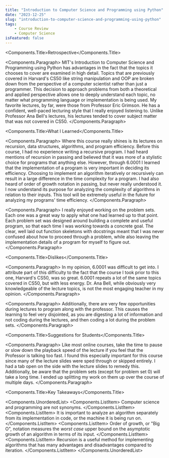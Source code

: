 ```yaml
---
title: "Introduction to Computer Science and Programming using Python"
date: "2023-12-25"
slug: "introduction-to-computer-science-and-programming-using-python"
tags:
    - Course Review
    - Computer Science
isFeatured: false
---
```



<Components.Title>Retrospective</Components.Title>

<Components.Paragraph>
    MIT's Introduction to Computer Science and Programming using Python has advantages in the fact that the topics it chooses to cover are examined in high detail. Topics that are previously covered in Harvard's CS50 like string manipulation and OOP are broken down from the perspective of a computer scientist rather than just a programmer. This decision to approach problems from both a theoretical and applied perspective allows one to deeply understand each topic, no matter what programming language or implementation is being used. My favorite lectures, by far, were those from Professor Eric Grimson. He has a confident, well-paced lecturing style that I really enjoyed listening to. Unlike Professor Ana Bell's lectures, his lectures tended to cover subject matter that was not covered in CS50.
</Components.Paragraph>

<Components.Title>What I Learned</Components.Title>

<Components.Paragraph>
    Where this course really shines is its lectures on recursion, data structures, algorithms, and program efficiency. Before this course, I had no experience writing a recursive program. I had heard mentions of recursion in passing and believed that it was more of a stylistic choice for programs that anything else. However, through 6.0001 I learned that the implementation of a program is very important in deciding its efficiency. Choosing to implement an algorithm iteratively or recursively can result in a large difference in the time complexity for a program. I had also heard of order of growth notation in passing, but never really understood it. I now understand its purpose for analyzing the complexity of algorithms in relation to their inputs. This tool will be extremely useful in the future for analyzing my programs' time efficiency.
</Components.Paragraph>

<Components.Paragraph>
    I really enjoyed working on the problem sets. Each one was a great way to apply what one had learned up to that point. Each problem set was designed around building a complete and useful program, so that each time I was working towards a concrete goal. The clear, well laid out function skeletons with docstrings meant that I was never confused about how to proceed through a problem, while also leaving the implementation details of a program for myself to figure out.
</Components.Paragraph>

<Components.Title>Dislikes</Components.Title>

<Components.Paragraph>
    In my opinion, 6.0001 was difficult to get into. I attribute part of this difficulty to the fact that the course I took prior to this one, Harvard's CS50, was so great. 6.0001 repeats a lot of the same topics covered in CS50, but with less energy. Dr. Ana Bell, while obviously very knowledgeable of the lecture topics, is not the most engaging teacher in my opinion.
</Components.Paragraph>

<Components.Paragraph>
    Additionally, there are very few opportunities during lectures to program along with the professor. This causes the learning to feel very disjointed, as you are digesting a lot of information and not coding during the lectures, and then coding a lot during the problem sets.
</Components.Paragraph>

<Components.Title>Suggestions for Students</Components.Title>

<Components.Paragraph>
    Like most online courses, take the time to pause or slow down the playback speed of the lecture if you feel that the Professor is talking too fast. I found this especially important for this course since many of the lecture slides were sped through or skipped entirely. I had a tab open on the side with the lecture slides to remedy this. Additionally, be aware that the problem sets (except for problem set 0) will take a long time. I ended up splitting my work on them up over the course of multiple days.
</Components.Paragraph>

<Components.Title>Key Takeaways</Components.Title>

<Components.UnorderedList>
    <Components.ListItem>
        Computer science and programming are not synonyms.
    </Components.ListItem>
    <Components.ListItem>
        It is important to analyze an algorithm separately from its implementation in code, or the machine it is being run on.
    </Components.ListItem>
    <Components.ListItem>
        Order of growth, or "Big O", notation measures the *worst case* upper bound on the asymptotic growth of an algorithm in terms of its input.
    </Components.ListItem>
    <Components.ListItem>
        Recursion is a useful method for implementing algorithms that has many advantages and disadvantages compared to iteration.
    </Components.ListItem>
</Components.UnorderedList>